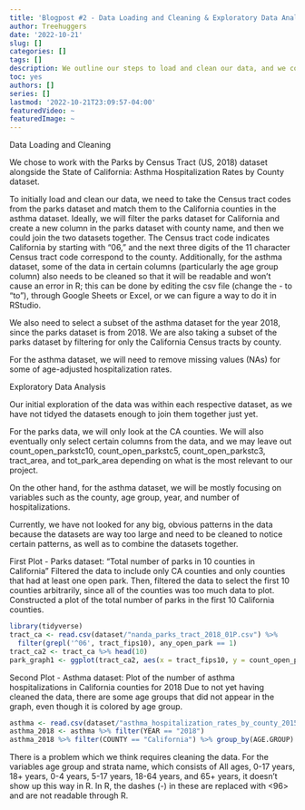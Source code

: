 ```yaml
---
title: 'Blogpost #2 - Data Loading and Cleaning & Exploratory Data Analysis'
author: Treehuggers
date: '2022-10-21'
slug: []
categories: []
tags: []
description: We outline our steps to load and clean our data, and we conduct our initial exploratory data analysis.
toc: yes
authors: []
series: []
lastmod: '2022-10-21T23:09:57-04:00'
featuredVideo: ~
featuredImage: ~
---
```

Data Loading and Cleaning

We chose to work with the Parks by Census Tract (US, 2018) dataset alongside the State of California: Asthma Hospitalization Rates by County dataset.

To initially load and clean our data, we need to take the Census tract codes from the parks dataset and match them to the California counties in the asthma dataset. Ideally, we will filter the parks dataset for California and create a new column in the parks dataset with county name, and then we could join the two datasets together. The Census tract code indicates California by starting with "06," and the next three digits of the 11 character Census tract code correspond to the county. Additionally, for the asthma dataset, some of the data in certain columns (particularly the age group column) also needs to be cleaned so that it will be readable and won’t cause an error in R; this can be done by editing the csv file (change the - to “to”), through Google Sheets or Excel, or we can figure a way to do it in RStudio.

We also need to select a subset of the asthma dataset for the year 2018, since the parks dataset is from 2018. We are also taking a subset of the parks dataset by filtering for only the California Census tracts by county. 

For the asthma dataset, we will need to remove missing values (NAs) for some of age-adjusted hospitalization rates.


Exploratory Data Analysis

Our initial exploration of the data was within each respective dataset, as we have not tidyed the datasets enough to join them together just yet. 

For the parks data, we will only look at the CA counties. We will also eventually only select certain columns from the data, and we may leave out count_open_parkstc10, count_open_parkstc5, count_open_parkstc3, tract_area, and tot_park_area depending on what is the most relevant to our project.

On the other hand, for the asthma dataset, we will be mostly focusing on variables such as the county, age group, year, and number of hospitalizations.

Currently, we have not looked for any big, obvious patterns in the data because the datasets are way too large and need to be cleaned to notice certain patterns, as well as to combine the datasets together.

First Plot - Parks dataset: "Total number of parks in 10 counties in California"
Filtered the data to include only CA counties and only counties that had at least one open park. Then, filtered the data to select the first 10 counties arbitrarily, since all of the counties was too much data to plot. Constructed a plot of the total number of parks in the first 10 California counties.

```r
library(tidyverse)
tract_ca <- read.csv(dataset/"nanda_parks_tract_2018_01P.csv") %>% 
  filter(grepl('^06', tract_fips10), any_open_park == 1)
tract_ca2 <- tract_ca %>% head(10)
park_graph1 <- ggplot(tract_ca2, aes(x = tract_fips10, y = count_open_parks)) + geom_col() + labs(title = "Total number of parks in 10 counties in California", x = "county code", y = "number of parks")
```

Second Plot - Asthma dataset: Plot of the number of asthma hospitalizations in California counties for 2018
Due to not yet having cleaned the data, there are some age groups that did not appear in the graph, even though it is colored by age group.

```r
asthma <- read.csv(dataset/"asthma_hospitalization_rates_by_county_2015_2019.csv")
asthma_2018 <- asthma %>% filter(YEAR == "2018")
asthma_2018 %>% filter(COUNTY == "California") %>% group_by(AGE.GROUP) %>% ggplot() + aes(x = AGE.GROUP, y = NUMBER.OF.HOSPITALIZATIONS, fill = AGE.GROUP) + geom_col() + labs(x = "AGE GROUP", y = "HOSPITALIZATIONS")
```

There is a problem which we think requires cleaning the data. For the variables age group and strata name, which consists of All ages, 0-17 years, 18+ years, 0-4 years, 5-17 years, 18-64 years, and 65+ years, it doesn’t show up this way in R. In R, the dashes (-) in these are replaced with <96> and are not readable through R.
